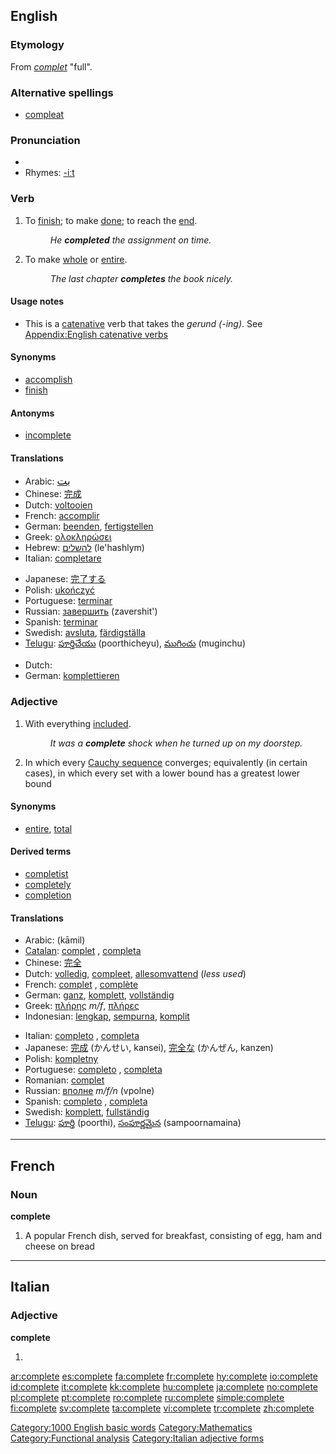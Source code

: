 ==English==

{{rank|distribute|ordinary|forms|948|complete|access|ways|grave}}

===Etymology===
From {{OF.}} ''[[complet]]'' "full".

===Alternative spellings===
* [[compleat]]

===Pronunciation===
*{{audio|en-us-complete.ogg|Audio (US)}}
*Rhymes: [[Rhymes:English:-iːt|-iːt]]

===Verb===
{{en-verb|complet|ing}}

# {{transitive}} To [[finish]]; to make [[done]]; to reach the [[end]].
#:''He '''completed''' the assignment on time.''
# {{transitive}} To make [[whole]] or [[entire]].
#:''The last chapter '''completes''' the book nicely.''

====Usage notes====
* This is a [[catenative]] verb that takes the ''gerund (-ing)''. See [[Appendix:English catenative verbs]]

====Synonyms====
*[[accomplish]]
*[[finish]]

====Antonyms====
*[[incomplete]]

====Translations====
{{trans-top|to finish}}
*Arabic: <big>[[بت]]</big>
*Chinese: [[完成]]
*Dutch: [[voltooien]]
*French: [[accomplir]]
*German: [[beenden]], [[fertigstellen]]
*Greek: [[ολοκληρώσει]]
*Hebrew: [[להשלים]] (le'hashlym)
*Italian: [[completare]]
{{trans-mid}}
*Japanese: [[完了する]]<!-- please check -->
*Polish: [[ukończyć]]
*Portuguese: [[terminar]]
*Russian: [[завершить]] (zavershit')
*Spanish: [[terminar]]
*Swedish: [[avsluta]], [[färdigställa]]
*[[Telugu]]: [[పూర్తిచేయు]] (poorthicheyu), [[ముగించు]] (muginchu)
{{trans-bottom}}

{{trans-top|to make whole or entire}}
*Dutch: {{t+|nl|aanvullen}}
*German: [[komplettieren]]
{{trans-mid}}
{{trans-bottom}}

===Adjective===
{{en-adj}}

# With everything [[included]].
#:''It was a '''complete''' shock when he turned up on my doorstep.''
# {{analysis}} In which every [[Cauchy sequence]] converges; equivalently (in certain cases), in which every set with a lower bound has a greatest lower bound

====Synonyms====
* {{italbrac-colon|with everything included}} [[entire]], [[total]]

====Derived terms====
*[[completist]]
*[[completely]]
*[[completion]]

====Translations====
{{trans-top|with everything included}}
*Arabic: {{ARchar|[[كامل]]}} (kāmil)
*[[Catalan]]: [[complet]] {{m}}, [[completa]] {{f}}
*Chinese: [[完全]]
*Dutch: [[volledig]], [[compleet]], [[allesomvattend]] (''less used'')
*French: [[complet]] {{m}}, [[complète]] {{f}}
*German: [[ganz]], [[komplett]], [[vollständig]]
*Greek: [[πλήρης]] ''m/f'', [[πλήρες]] {{n}}
*Indonesian: [[lengkap]], [[sempurna]], [[komplit]]
{{trans-mid}}
*Italian: [[completo]] {{m}}, [[completa]] {{f}}
*Japanese: [[完成]] (かんせい, kansei), [[完全]]な (かんぜん, kanzen)
*Polish: [[kompletny]]
*Portuguese: [[completo]] {{m}}, [[completa]] {{f}}
*Romanian: [[complet]]
*Russian: [[вполне]] ''m/f/n'' (vpolne)
*Spanish: [[completo]] {{m}}, [[completa]] {{f}}
*Swedish: [[komplett]], [[fullständig]]
*[[Telugu]]: [[పూర్తి]] (poorthi), [[సంపూర్ణమైన]] (sampoornamaina)
{{trans-bottom}}

[[Category:1000 English basic words]]
[[Category:Mathematics]]
[[Category:Functional analysis]]

----

==French==

===Noun===
'''complete'''

# A popular French dish, served for breakfast, consisting of egg, ham and cheese on bread

----

==Italian==

===Adjective===
'''complete''' {{p}}

# {{feminine of|completo#Adjective|completo}}

[[Category:Italian adjective forms]]

[[ar:complete]]
[[es:complete]]
[[fa:complete]]
[[fr:complete]]
[[hy:complete]]
[[io:complete]]
[[id:complete]]
[[it:complete]]
[[kk:complete]]
[[hu:complete]]
[[ja:complete]]
[[no:complete]]
[[pl:complete]]
[[pt:complete]]
[[ro:complete]]
[[ru:complete]]
[[simple:complete]]
[[fi:complete]]
[[sv:complete]]
[[ta:complete]]
[[vi:complete]]
[[tr:complete]]
[[zh:complete]]